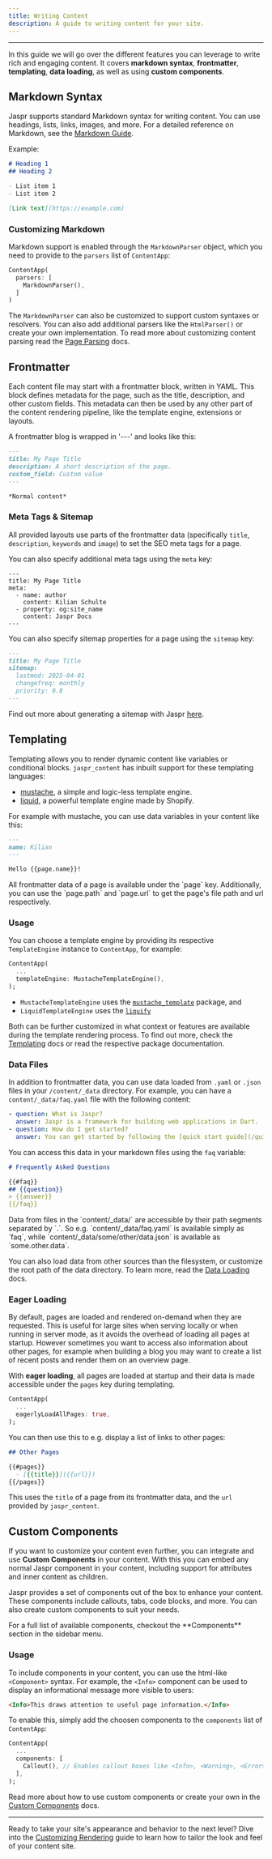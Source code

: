 ```yaml
---
title: Writing Content
description: A guide to writing content for your site.
---
```


---

In this guide we will go over the different features you can leverage to write rich and engaging content. It covers **markdown syntax**, **frontmatter**, **templating**, **data loading**, as well as using **custom components**.

## Markdown Syntax

Jaspr supports standard Markdown syntax for writing content. You can use headings, lists, links, images, and more. For a detailed reference on Markdown, see the [Markdown Guide](https://www.markdownguide.org/).

Example:

```markdown
# Heading 1
## Heading 2

- List item 1
- List item 2

[Link text](https://example.com)
```

### Customizing Markdown

Markdown support is enabled through the `MarkdownParser` object, which you need to provide to the `parsers` list of `ContentApp`:

```dart
ContentApp(
  parsers: [
    MarkdownParser(),
  ]
)
```

The `MarkdownParser` can also be customized to support custom syntaxes or resolvers. You can also add additional parsers like the `HtmlParser()` or create your own implementation. To read more about customizing content parsing read the [Page Parsing](/content/concepts/page_parsing) docs.

## Frontmatter

Each content file may start with a frontmatter block, written in YAML. This block defines metadata for the page, such as the title, description, and other custom fields. This metadata can then be used by any other part of the content rendering pipeline, like the template engine, extensions or layouts.

A frontmatter blog is wrapped in '---' and looks like this:

```markdown
---
title: My Page Title
description: A short description of the page.
custom_field: Custom value
---

*Normal content*
```

### Meta Tags & Sitemap

All provided layouts use parts of the frontmatter data (specifically `title`, `description`, `keywords` and `image`) to set the SEO meta tags for a page.

You can also specify additional meta tags using the `meta` key:

```
---
title: My Page Title
meta:
  - name: author
    content: Kilian Schulte
  - property: og:site_name
    content: Jaspr Docs
---
```

You can also specify sitemap properties for a page using the `sitemap` key:

```markdown
---
title: My Page Title
sitemap:
  lastmod: 2025-04-01
  changefreq: monthly
  priority: 0.8
---
```

Find out more about generating a sitemap with Jaspr [here](/concepts/static_sites#generating-a-sitemap).

## Templating

Templating allows you to render dynamic content like variables or conditional blocks. `jaspr_content` has inbuilt support for these templating languages:

- [mustache](https://mustache.github.io/mustache.5.html), a simple and logic-less template engine.
- [liquid](https://shopify.github.io/liquid/basics/introduction/), a powerful template engine made by Shopify.

For example with mustache, you can use data variables in your content like this:

```markdown
---
name: Kilian
---

Hello {{page.name}}!
```

<Info>
All frontmatter data of a page is available under the `page` key. Additionally, you can use the `page.path` and `page.url` to get the page's file path and url respectively.
</Info>

### Usage

You can choose a template engine by providing its respective `TemplateEngine` instance to `ContentApp`, for example:

```dart
ContentApp(
  ...
  templateEngine: MustacheTemplateEngine(),
);
```

- `MustacheTemplateEngine` uses the [`mustache_template`](https://pub.dev/packages/mustache_template) package, and
- `LiquidTemplateEngine` uses the [`liquify`](https://pub.dev/packages/liquify)

Both can be further customized in what context or features are available during the template rendering process. To find out more, check the [Templating](/content/concepts/templating) docs or read the respective package documentation.

### Data Files

In addition to frontmatter data, you can use data loaded from `.yaml` or `.json` files in your `/content/_data` directory. For example, you can have a `content/_data/faq.yaml` file with the following content:

```yaml title="content/_data/faq.yaml"
- question: What is Jaspr?
  answer: Jaspr is a framework for building web applications in Dart.
- question: How do I get started?
  answer: You can get started by following the [quick start guide](/quick_start).
```

You can access this data in your markdown files using the `faq` variable:

```markdown title="content/index.md"
# Frequently Asked Questions

{{#faq}}
## {{question}}
> {{answer}}
{{/faq}}
```

<Info>
Data from files in the `content/_data/` are accessible by their path segments separated by `.`. So e.g. `content/_data/faq.yaml` is available simply as `faq`, while `content/_data/some/other/data.json` is available as `some.other.data`.
</Info>

You can also load data from other sources than the filesystem, or customize the root path of the data directory. To learn more, read the [Data Loading](/content/concepts/data_loading) docs.

### Eager Loading

By default, pages are loaded and rendered on-demand when they are requested. This is useful for large sites when serving locally or when running in server mode, as it avoids the overhead of loading all pages at startup. However sometimes you want to access also information about other pages, for example when building a blog you may want to create a list of recent posts and render them on an overview page.

With **eager loading**, all pages are loaded at startup and their data is made accessible under the `pages` key during templating. 

```dart
ContentApp(
  ...
  eagerlyLoadAllPages: true,
);
````

You can then use this to e.g. display a list of links to other pages:

```markdown
## Other Pages

{{#pages}}
  - [{{title}}]({{url}})
{{/pages}}
```

This uses the `title` of a page from its frontmatter data, and the `url` provided by `jaspr_content`.

## Custom Components

If you want to customize your content even further, you can integrate and use **Custom Components** in your content. With this you can embed any normal Jaspr component in your content, including support for attributes and inner content as children.

Jaspr provides a set of components out of the box to enhance your content. These components include callouts, tabs, code blocks, and more. You can also create custom components to suit your needs.

<Info>
For a full list of available components, checkout the **Components** section in the sidebar menu.
</Info>

### Usage

To include components in your content, you can use the html-like `<Component>` syntax. For example, the `<Info>` component can be used to display an informational message more visible to users:

```markdown
<Info>This draws attention to useful page information.</Info>
```

To enable this, simply add the choosen components to the `components` list of `ContentApp`:

```dart
ContentApp(
  ...
  components: [
    Callout(), // Enables callout boxes like <Info>, <Warning>, <Error> and more.
  ],
);
```

Read more about how to use custom components or create your own in the [Custom Components](/content/concepts/custom_components) docs.

---

Ready to take your site's appearance and behavior to the next level? Dive into the [Customizing Rendering](/content/guides/customizing_rendering) guide to learn how to tailor the look and feel of your content site.

